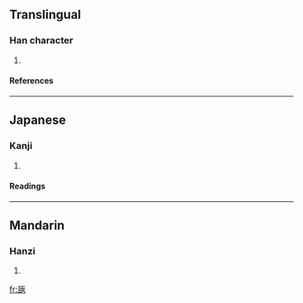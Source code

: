 ==Translingual==
===Han character===
{{Han char|rn=98|rad=瓦|as=04|sn=9|four=|canj=一弓竹水 (MNHE)}}
# {{defn|Han|sort=瓦04}}
====References====
{{Han ref|kx=0748.090|dkj=21451|dj=1156.160|hdz=21422.130|uh=74EA|ud=29930}}

----
==Japanese==
===Kanji===
{{ja-kanji|grade=|rs=瓦04}}
# {{defn|Japanese}} 
====Readings====
{{ja-readings|on=[[はん]] (han), [[ほん]] (hon)|kun=[[めがはら]] (megahara)|nanori=}}

----
==Mandarin==
===Hanzi===
{{cmn-hanzi|pin=[[bù]] ([[bu4]]), [[fǎn]] ([[fan3]])|wg=pu<sup>4</sup>, fan<sup>3</sup>}}
# {{defn|Mandarin}}

[[fr:瓪]]